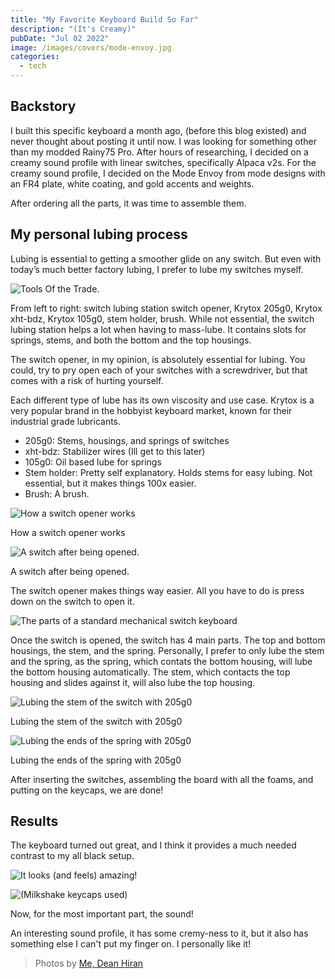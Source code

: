```yaml
---
title: "My Favorite Keyboard Build So Far"
description: "(It's Creamy)"
pubDate: "Jul 02 2022"
image: /images/covers/mode-envoy.jpg
categories:
  - tech
---
```



## Backstory

I built this specific keyboard a month ago, (before this blog existed) and never thought about posting it until now.
I was looking for something other than my modded Rainy75 Pro. After hours of researching, I decided on a creamy sound profile with linear switches, specifically Alpaca v2s. For the creamy sound profile, I decided on the Mode Envoy from mode designs with an FR4 plate, white coating, and gold accents and weights.

After ordering all the parts, it was time to assemble them.

## My personal lubing process

Lubing is essential to getting a smoother glide on any switch. But even with today’s much better factory lubing, I prefer to lube my switches myself.

![Tools Of the Trade.](/images/mode-envoy/tools.jpg)

From left to right: switch lubing station switch opener, Krytox 205g0, Krytox xht-bdz, Krytox 105g0, stem holder, brush.
While not essential, the switch lubing station helps a lot when having to mass-lube. It contains slots for springs, stems, and both the bottom and the top housings.

The switch opener, in my opinion, is absolutely essential for lubing. You could, try to pry open each of your switches with a screwdriver, but that comes with a risk of hurting yourself.

Each different type of lube has its own viscosity and use case. Krytox is a very popular brand in the hobbyist keyboard market, known for their industrial grade lubricants.

- 205g0: Stems, housings, and springs of switches
- xht-bdz: Stabilizer wires (Ill get to this later)
- 105g0: Oil based lube for springs
- Stem holder: Pretty self explanatory. Holds stems for easy lubing. Not essential, but it makes things 100x easier.
- Brush: A brush.

![How a switch opener works](/images/mode-envoy/switch-opener.jpg)

How a switch opener works

![A switch after being opened.](/images/mode-envoy/switch-open.jpg)

A switch after being opened.

The switch opener makes things way easier. All you have to do is press down on the switch to open it.

![The parts of a standard mechanical switch keyboard](/images/mode-envoy/parts.png)

Once the switch is opened, the switch has 4 main parts. The top and bottom housings, the stem, and the spring. Personally, I prefer to only lube the stem and the spring, as the spring, which contats the bottom housing, will lube the bottom housing automatically. The stem, which contacts the top housing and slides against it, will also lube the top housing.

![Lubing the stem of the switch with 205g0](/images/mode-envoy/lubing-stem.jpg)

Lubing the stem of the switch with 205g0

![Lubing the ends of the spring with 205g0](/images/mode-envoy/lubing-spring.jpg)

Lubing the ends of the spring with 205g0

After inserting the switches, assembling the board with all the foams, and putting on the keycaps, we are done!

## Results

The keyboard turned out great, and I think it provides a much needed contrast to my all black setup.

![It looks (and feels) amazing!](/images/mode-envoy/top.jpg)

![(Milkshake keycaps used)](/images/mode-envoy/side.jpg)

Now, for the most important part, the sound!

<LinkCard
  title="Mode Envoy Sound Test"
  desc="My Mode Envoy Configuration Sound Test"
  url="https://www.youtube.com/watch?v=8ZhRrg-9bFA"
  img="https://cdn-icons-png.flaticon.com/512/1384/1384060.png"
/>

An interesting sound profile, it has some cremy-ness to it, but it also has something else I can't put my finger on. I personally like it!

> Photos by [Me, Dean Hiran](https://github.com/dandepan303)